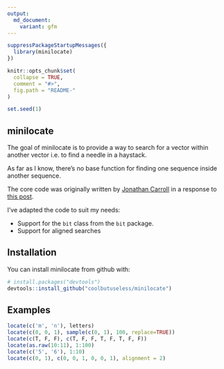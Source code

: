 ---
output:
  md_document:
    variant: gfm
---

<!-- README.md is generated from README.Rmd. Please edit that file -->

```{r, echo = FALSE}
suppressPackageStartupMessages({
  library(minilocate)
})

knitr::opts_chunk$set(
  collapse = TRUE,
  comment = "#>",
  fig.path = "README-"
)

set.seed(1)
```

minilocate
------------------------------------------------------------------------------

The goal of minilocate is to provide a way to search for a vector within another
vector i.e. to find a needle in a haystack.

As far as I know, there's no base function for finding one sequence inside 
another sequence.

The core code was originally written by [Jonathan Carroll](https://twitter.com/carroll_jono)
in a response to [this post](https://coolbutuseless.github.io/2018/04/03/finding-a-length-n-needle-in-a-haystack/).

I've adapted the code to suit my needs:

* Support for the `bit` class from the `bit` package.
* Support for aligned searches


Installation
------------------------------------------------------------------------------

You can install minilocate from github with:

```{r gh-installation, eval = FALSE}
# install.packages("devtools")
devtools::install_github("coolbutuseless/minilocate")
```


Examples
------------------------------------------------------------------------------


```{r example}
locate(c('m', 'n'), letters)
locate(c(0, 0, 1), sample(c(0, 1), 100, replace=TRUE))
locate(c(T, F, F), c(T, F, F, T, F, T, F, F))
locate(as.raw(10:11), 1:100)
locate(c('5', '6'), 1:10)
locate(c(0, 1), c(0, 0, 1, 0, 0, 1), alignment = 2)
```
